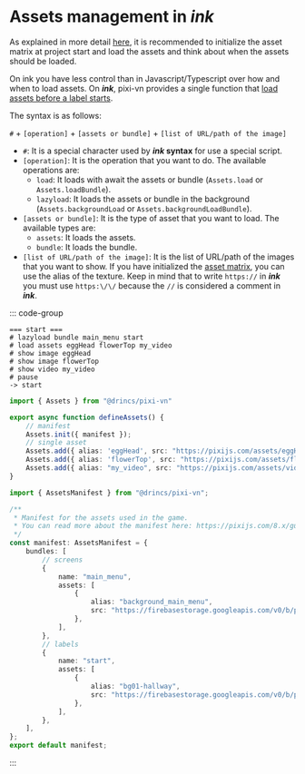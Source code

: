 # Assets management in *ink*

As explained in more detail [here](/start/assets-management.md), it is recommended to initialize the asset matrix at project start and load the assets and think about when the assets should be loaded.

On ink you have less control than in Javascript/Typescript over how and when to load assets. On ***ink***, pixi-vn provides a single function that [load assets before a label starts](/start/assets-management.md#load-assets-before-a-label-starts).

The syntax is as follows:

`#` + `[operation]` + `[assets or bundle]` + `[list of URL/path of the image]`

* `#`: It is a special character used by ***ink* syntax** for use a special script.
* `[operation]`: It is the operation that you want to do. The available operations are:
  * `load`: It loads with await the assets or bundle (`Assets.load` or `Assets.loadBundle`).
  * `lazyload`: It loads the assets or bundle in the background (`Assets.backgroundLoad` or `Assets.backgroundLoadBundle`).
* `[assets or bundle]`: It is the type of asset that you want to load. The available types are:
  * `assets`: It loads the assets.
  * `bundle`: It loads the bundle.
* `[list of URL/path of the image]`: It is the list of URL/path of the images that you want to show. If you have initialized the [asset matrix](/start/assets-management.md#initialize-the-asset-matrix-at-project-start), you can use the alias of the texture. Keep in mind that to write `https://` in ***ink*** you must use `https:\/\/` because the `//` is considered a comment in ***ink***.

::: code-group

```ink title="ink/start.ink"
=== start ===
# lazyload bundle main_menu start
# load assets eggHead flowerTop my_video
# show image eggHead
# show image flowerTop
# show video my_video
# pause
-> start
```

```ts title="utils/defineAssets.ts"
import { Assets } from "@drincs/pixi-vn"

export async function defineAssets() {
    // manifest
    Assets.init({ manifest });
    // single asset
    Assets.add({ alias: 'eggHead', src: "https://pixijs.com/assets/eggHead.png" })
    Assets.add({ alias: 'flowerTop', src: "https://pixijs.com/assets/flowerTop.png" })
    Assets.add({ alias: "my_video", src: "https://pixijs.com/assets/video.mp4" });
}
```

```ts title="assets/manifest.ts"
import { AssetsManifest } from "@drincs/pixi-vn";

/**
 * Manifest for the assets used in the game.
 * You can read more about the manifest here: https://pixijs.com/8.x/guides/components/assets#loading-multiple-assets
 */
const manifest: AssetsManifest = {
    bundles: [
        // screens
        {
            name: "main_menu",
            assets: [
                {
                    alias: "background_main_menu",
                    src: "https://firebasestorage.googleapis.com/v0/b/pixi-vn.appspot.com/o/public%2Fmain-menu.webp?alt=media",
                },
            ],
        },
        // labels
        {
            name: "start",
            assets: [
                {
                    alias: "bg01-hallway",
                    src: "https://firebasestorage.googleapis.com/v0/b/pixi-vn.appspot.com/o/public%2Fbreakdown%2Fbg01-hallway.webp?alt=media",
                },
            ],
        },
    ],
};
export default manifest;
```

:::

